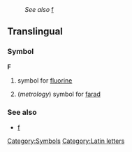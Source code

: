 :''See also'' [[f]]
==Translingual==
===Symbol===
'''F'''
#{{chemistry}} symbol for [[fluorine]]
#(''metrology'') symbol for [[farad]]
===See also===
*[[f]]
[[Category:Symbols]]
[[Category:Latin letters]]